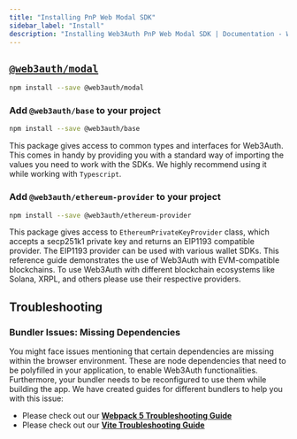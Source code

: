 ```yaml
---
title: "Installing PnP Web Modal SDK"
sidebar_label: "Install"
description: "Installing Web3Auth PnP Web Modal SDK | Documentation - Web3Auth"
---
```


## [`@web3auth/modal`](https://npmjs.com/package/@web3auth/modal)

```bash npm2yarn
npm install --save @web3auth/modal
```

### Add `@web3auth/base` to your project

```bash npm2yarn
npm install --save @web3auth/base
```

This package gives access to common types and interfaces for Web3Auth. This comes in handy by
providing you with a standard way of importing the values you need to work with the SDKs. We highly
recommend using it while working with `Typescript`.

### Add `@web3auth/ethereum-provider` to your project

```bash npm2yarn
npm install --save @web3auth/ethereum-provider
```

This package gives access to `EthereumPrivateKeyProvider` class, which accepts a secp251k1 private
key and returns an EIP1193 compatible provider. The EIP1193 provider can be used with various wallet
SDKs. This reference guide demonstrates the use of Web3Auth with EVM-compatible blockchains. To use
Web3Auth with different blockchain ecosystems like Solana, XRPL, and others please use their
respective providers.

## Troubleshooting

### Bundler Issues: Missing Dependencies

You might face issues mentioning that certain dependencies are missing within the browser
environment. These are node dependencies that need to be polyfilled in your application, to enable
Web3Auth functionalities. Furthermore, your bundler needs to be reconfigured to use them while
building the app. We have created guides for different bundlers to help you with this issue:

- Please check out our **[Webpack 5 Troubleshooting Guide](/troubleshooting/webpack-issues)**
- Please check out our **[Vite Troubleshooting Guide](/troubleshooting/vite-issues)**
